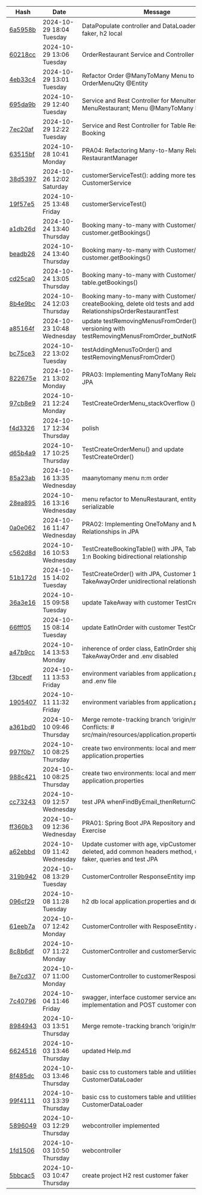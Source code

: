 | Hash | Date | Message | Project |
|-------------|------|---------|-----------------|
| [6a5958b](https://github.com/AlbertProfe/restaurantManager/commit/6a5958b74c16a495ac4452b0320756b8a3598e4e) | 2024-10-29 18:04 Tuesday | DataPopulate controller and DataLoader utility java faker, h2 local  | [<>](https://github.com/AlbertProfe/restaurantManager/tree/6a5958b74c16a495ac4452b0320756b8a3598e4e) |
| [60218cc](https://github.com/AlbertProfe/restaurantManager/commit/60218cc8bcda00f609b80330cb56e8032d263d25) | 2024-10-29 13:06 Tuesday | OrderRestaurant Service and Controller  | [<>](https://github.com/AlbertProfe/restaurantManager/tree/60218cc8bcda00f609b80330cb56e8032d263d25) |
| [4eb33c4](https://github.com/AlbertProfe/restaurantManager/commit/4eb33c4d8581e599d2c3156935e516f436bf3bb0) | 2024-10-29 13:01 Tuesday | Refactor Order @ManyToMany Menu to OrderMenuQty @Entity  | [<>](https://github.com/AlbertProfe/restaurantManager/tree/4eb33c4d8581e599d2c3156935e516f436bf3bb0) |
| [695da9b](https://github.com/AlbertProfe/restaurantManager/commit/695da9bc1529d73ee225284c2e3faf20a3047b40) | 2024-10-29 12:40 Tuesday | Service and Rest Controller for MenuItem and MenuRestaurant; Menu @ManyToMany MenuItem  | [<>](https://github.com/AlbertProfe/restaurantManager/tree/695da9bc1529d73ee225284c2e3faf20a3047b40) |
| [7ec20af](https://github.com/AlbertProfe/restaurantManager/commit/7ec20af14eba109b0878b52f288104b1e4a44e9e) | 2024-10-29 12:22 Tuesday | Service and Rest Controller for Table Restaurant and Booking  | [<>](https://github.com/AlbertProfe/restaurantManager/tree/7ec20af14eba109b0878b52f288104b1e4a44e9e) |
| [63515bf](https://github.com/AlbertProfe/restaurantManager/commit/63515bf40324c505a220be743d948d5d4105659c) | 2024-10-28 10:41 Monday | PRA04: Refactoring Many-to-Many Relationship in RestaurantManager  | [<>](https://github.com/AlbertProfe/restaurantManager/tree/63515bf40324c505a220be743d948d5d4105659c) |
| [38d5397](https://github.com/AlbertProfe/restaurantManager/commit/38d539757f74f049f44b85078b8005a45f9bf71d) | 2024-10-26 12:02 Saturday | customerServiceTest(): adding more tests for CustomerService  | [<>](https://github.com/AlbertProfe/restaurantManager/tree/38d539757f74f049f44b85078b8005a45f9bf71d) |
| [19f57e5](https://github.com/AlbertProfe/restaurantManager/commit/19f57e55ca7f77c6b38dec2cc079ec7057c5673f) | 2024-10-25 13:48 Friday | customerServiceTest()  | [<>](https://github.com/AlbertProfe/restaurantManager/tree/19f57e55ca7f77c6b38dec2cc079ec7057c5673f) |
| [a1db26d](https://github.com/AlbertProfe/restaurantManager/commit/a1db26df4a6b0fc740cd284b3d2c8280074214c4) | 2024-10-24 13:40 Thursday | Booking many-to-many with Customer/Table: customer.getBookings()  | [<>](https://github.com/AlbertProfe/restaurantManager/tree/a1db26df4a6b0fc740cd284b3d2c8280074214c4) |
| [beadb26](https://github.com/AlbertProfe/restaurantManager/commit/beadb26da0da5cba9460ae6de4526f9e4fa4e7d2) | 2024-10-24 13:40 Thursday | Booking many-to-many with Customer/Table: customer.getBookings()  | [<>](https://github.com/AlbertProfe/restaurantManager/tree/beadb26da0da5cba9460ae6de4526f9e4fa4e7d2) |
| [cd25ca0](https://github.com/AlbertProfe/restaurantManager/commit/cd25ca00067fb6427bf5692a8f9d8969dc31f57d) | 2024-10-24 13:05 Thursday | Booking many-to-many with Customer/Table: table.getBookings()  | [<>](https://github.com/AlbertProfe/restaurantManager/tree/cd25ca00067fb6427bf5692a8f9d8969dc31f57d) |
| [8b4e9bc](https://github.com/AlbertProfe/restaurantManager/commit/8b4e9bc87fd189f20d0d7230b7b405de86a25c2b) | 2024-10-24 12:03 Thursday | Booking many-to-many with Customer/Table & test createBooking, delete old tests and add new tests to RelationshipsOrderRestaurantTest  | [<>](https://github.com/AlbertProfe/restaurantManager/tree/8b4e9bc87fd189f20d0d7230b7b405de86a25c2b) |
| [a85164f](https://github.com/AlbertProfe/restaurantManager/commit/a85164f009b9cc3b027dcf5c69b54bb5f1d52eda) | 2024-10-23 10:48 Wednesday | update testRemovingMenusFromOrder() and versioning with testRemovingMenusFromOrder_butNotRelationship()  | [<>](https://github.com/AlbertProfe/restaurantManager/tree/a85164f009b9cc3b027dcf5c69b54bb5f1d52eda) |
| [bc75ce3](https://github.com/AlbertProfe/restaurantManager/commit/bc75ce39d75158ee0e30f287e3d5b030fb8d9591) | 2024-10-22 13:02 Tuesday | testAddingMenusToOrder() and testRemovingMenusFromOrder()  | [<>](https://github.com/AlbertProfe/restaurantManager/tree/bc75ce39d75158ee0e30f287e3d5b030fb8d9591) |
| [822675e](https://github.com/AlbertProfe/restaurantManager/commit/822675ec42dead425b350714c6df2574cc7a77ed) | 2024-10-21 13:02 Monday | PRA03: Implementing ManyToMany Relationships in JPA  | [<>](https://github.com/AlbertProfe/restaurantManager/tree/822675ec42dead425b350714c6df2574cc7a77ed) |
| [97cb8e9](https://github.com/AlbertProfe/restaurantManager/commit/97cb8e9c61b7dfb43ff5b58bf90db4cc16cc97df) | 2024-10-21 12:24 Monday | TestCreateOrderMenu_stackOverflow ()  | [<>](https://github.com/AlbertProfe/restaurantManager/tree/97cb8e9c61b7dfb43ff5b58bf90db4cc16cc97df) |
| [f4d3326](https://github.com/AlbertProfe/restaurantManager/commit/f4d3326cb7938abed678f3831289d4be4c8c069a) | 2024-10-17 12:34 Thursday | polish  | [<>](https://github.com/AlbertProfe/restaurantManager/tree/f4d3326cb7938abed678f3831289d4be4c8c069a) |
| [d65b4a9](https://github.com/AlbertProfe/restaurantManager/commit/d65b4a959ffe9b8d489e7ad0ef322b707482bb0c) | 2024-10-17 10:25 Thursday | TestCreateOrderMenu() and update TestCreateOrder()  | [<>](https://github.com/AlbertProfe/restaurantManager/tree/d65b4a959ffe9b8d489e7ad0ef322b707482bb0c) |
| [85a23ab](https://github.com/AlbertProfe/restaurantManager/commit/85a23abcf1d3e7a4818d7e374f2cbb1f81709371) | 2024-10-16 13:35 Wednesday | maanytomany menu n:m order  | [<>](https://github.com/AlbertProfe/restaurantManager/tree/85a23abcf1d3e7a4818d7e374f2cbb1f81709371) |
| [28ea895](https://github.com/AlbertProfe/restaurantManager/commit/28ea895e45d9b499cd25014ce6103e8d7a09af67) | 2024-10-16 13:16 Wednesday | menu refactor to MenuRestaurant, entity and serializable  | [<>](https://github.com/AlbertProfe/restaurantManager/tree/28ea895e45d9b499cd25014ce6103e8d7a09af67) |
| [0a0e062](https://github.com/AlbertProfe/restaurantManager/commit/0a0e06235f1bfe7c0d3632cbba53e5eff44c7fbc) | 2024-10-16 11:47 Wednesday | PRA02: Implementing OneToMany and ManyToOne Relationships in JPA  | [<>](https://github.com/AlbertProfe/restaurantManager/tree/0a0e06235f1bfe7c0d3632cbba53e5eff44c7fbc) |
| [c562d8d](https://github.com/AlbertProfe/restaurantManager/commit/c562d8da650da2f758754312c0e1ecea2d8909af) | 2024-10-16 10:53 Wednesday | TestCreateBookingTable() with JPA, TableRestaurant 1:n Booking bidirectional relationship  | [<>](https://github.com/AlbertProfe/restaurantManager/tree/c562d8da650da2f758754312c0e1ecea2d8909af) |
| [51b172d](https://github.com/AlbertProfe/restaurantManager/commit/51b172d69b9f04196dbd52d3abdf9c50a05a3ff9) | 2024-10-15 14:02 Tuesday |  TestCreateOrder() with JPA, Customer 1:n TakeAwayOrder unidirectional relationship  | [<>](https://github.com/AlbertProfe/restaurantManager/tree/51b172d69b9f04196dbd52d3abdf9c50a05a3ff9) |
| [36a3e16](https://github.com/AlbertProfe/restaurantManager/commit/36a3e167f79311d56ac10542acfc8b0b6ac2899c) | 2024-10-15 09:58 Tuesday | update TakeAway with customer TestCreateOrder()  | [<>](https://github.com/AlbertProfe/restaurantManager/tree/36a3e167f79311d56ac10542acfc8b0b6ac2899c) |
| [66fff05](https://github.com/AlbertProfe/restaurantManager/commit/66fff050d8436205a9e6d24a149562c702bb556b) | 2024-10-15 08:14 Tuesday | update EatInOrder with customer TestCreateOrder()  | [<>](https://github.com/AlbertProfe/restaurantManager/tree/66fff050d8436205a9e6d24a149562c702bb556b) |
| [a47b9cc](https://github.com/AlbertProfe/restaurantManager/commit/a47b9cc66d68e33acb7334ed4bfb130532878e2c) | 2024-10-14 13:53 Monday | inherence of order class, EatInOrder shipOrder, TakeAwayOrder and .env disabled  | [<>](https://github.com/AlbertProfe/restaurantManager/tree/a47b9cc66d68e33acb7334ed4bfb130532878e2c) |
| [f3bcedf](https://github.com/AlbertProfe/restaurantManager/commit/f3bcedfddc13c73c36b7759f161dcab13056e220) | 2024-10-11 13:53 Friday | environment variables from application.properties and .env file  | [<>](https://github.com/AlbertProfe/restaurantManager/tree/f3bcedfddc13c73c36b7759f161dcab13056e220) |
| [1905407](https://github.com/AlbertProfe/restaurantManager/commit/190540710cc63a81a7903c8bb4cc12184bd06360) | 2024-10-11 11:32 Friday | environment variables from application.properties  | [<>](https://github.com/AlbertProfe/restaurantManager/tree/190540710cc63a81a7903c8bb4cc12184bd06360) |
| [a361bd0](https://github.com/AlbertProfe/restaurantManager/commit/a361bd0ec337c111ad7c3d03e516c68357b535ed) | 2024-10-10 09:46 Thursday | Merge remote-tracking branch 'origin/master'  # Conflicts: #	src/main/resources/application.properties  | [<>](https://github.com/AlbertProfe/restaurantManager/tree/a361bd0ec337c111ad7c3d03e516c68357b535ed) |
| [997f0b7](https://github.com/AlbertProfe/restaurantManager/commit/997f0b7acad6e70d0cb72ac0b9ea74e75aebd588) | 2024-10-10 08:25 Thursday | create two environments: local and memory by application.properties  | [<>](https://github.com/AlbertProfe/restaurantManager/tree/997f0b7acad6e70d0cb72ac0b9ea74e75aebd588) |
| [988c421](https://github.com/AlbertProfe/restaurantManager/commit/988c4218654389f717e8bb2d2d9027efe011bd84) | 2024-10-10 08:25 Thursday | create two environments: local and memory by application.properties  | [<>](https://github.com/AlbertProfe/restaurantManager/tree/988c4218654389f717e8bb2d2d9027efe011bd84) |
| [cc73243](https://github.com/AlbertProfe/restaurantManager/commit/cc732433db85f61eba561dd2cb12efd917ffada1) | 2024-10-09 12:57 Wednesday | test JPA whenFindByEmail_thenReturnCustomer()  | [<>](https://github.com/AlbertProfe/restaurantManager/tree/cc732433db85f61eba561dd2cb12efd917ffada1) |
| [ff360b3](https://github.com/AlbertProfe/restaurantManager/commit/ff360b37d67fdcdb6d763a2d87faca5f6760597d) | 2024-10-09 12:36 Wednesday | PRA01: Spring Boot JPA Repository and Entity Class Exercise  | [<>](https://github.com/AlbertProfe/restaurantManager/tree/ff360b37d67fdcdb6d763a2d87faca5f6760597d) |
| [a62ebbd](https://github.com/AlbertProfe/restaurantManager/commit/a62ebbd0fa8f823361870739a976e35cc19f743e) | 2024-10-09 11:42 Wednesday | Update customer with age, vipCustomer and deleted, add common headers method, update faker, queries and test JPA  | [<>](https://github.com/AlbertProfe/restaurantManager/tree/a62ebbd0fa8f823361870739a976e35cc19f743e) |
| [319b942](https://github.com/AlbertProfe/restaurantManager/commit/319b94239321dde826d78b7cbe00e29895065b53) | 2024-10-08 13:29 Tuesday | CustomerController ResponseEntity implemented  | [<>](https://github.com/AlbertProfe/restaurantManager/tree/319b94239321dde826d78b7cbe00e29895065b53) |
| [096cf29](https://github.com/AlbertProfe/restaurantManager/commit/096cf2963eb3e8ced84987685ac3cbf1320c1180) | 2024-10-08 11:28 Tuesday | h2 db local application.properties and ddl create  | [<>](https://github.com/AlbertProfe/restaurantManager/tree/096cf2963eb3e8ced84987685ac3cbf1320c1180) |
| [61eeb7a](https://github.com/AlbertProfe/restaurantManager/commit/61eeb7af27c94b71820d714f282d0326dc0063ee) | 2024-10-07 12:42 Monday | CustomerController with ResposeEntity and Headers  | [<>](https://github.com/AlbertProfe/restaurantManager/tree/61eeb7af27c94b71820d714f282d0326dc0063ee) |
| [8c8b6df](https://github.com/AlbertProfe/restaurantManager/commit/8c8b6df0e0d6aebf549ced7b7efab2f1c60dd7c0) | 2024-10-07 11:22 Monday | CustomerController and customerService  | [<>](https://github.com/AlbertProfe/restaurantManager/tree/8c8b6df0e0d6aebf549ced7b7efab2f1c60dd7c0) |
| [8e7cd37](https://github.com/AlbertProfe/restaurantManager/commit/8e7cd37e4e9394af12fbbedd813880a9ea470b06) | 2024-10-07 11:00 Monday | CustomerController to customerRespository  | [<>](https://github.com/AlbertProfe/restaurantManager/tree/8e7cd37e4e9394af12fbbedd813880a9ea470b06) |
| [7c40796](https://github.com/AlbertProfe/restaurantManager/commit/7c4079630a76d6e2c0479ef9c9c11f071dfe1df5) | 2024-10-04 11:46 Friday | swagger, interface customer service and service implementation and POST customer controller  | [<>](https://github.com/AlbertProfe/restaurantManager/tree/7c4079630a76d6e2c0479ef9c9c11f071dfe1df5) |
| [8984943](https://github.com/AlbertProfe/restaurantManager/commit/898494365a0bf4c96a1219b2da895b0230a86cc6) | 2024-10-03 13:51 Thursday | Merge remote-tracking branch 'origin/master'  | [<>](https://github.com/AlbertProfe/restaurantManager/tree/898494365a0bf4c96a1219b2da895b0230a86cc6) |
| [6624516](https://github.com/AlbertProfe/restaurantManager/commit/6624516b7c08acf8b229175bfcd7eabd5212a2f4) | 2024-10-03 13:46 Thursday | updated Help.md  | [<>](https://github.com/AlbertProfe/restaurantManager/tree/6624516b7c08acf8b229175bfcd7eabd5212a2f4) |
| [8f485dc](https://github.com/AlbertProfe/restaurantManager/commit/8f485dc32d3df0a607ac6cbe34d11ea96182f9ba) | 2024-10-03 13:46 Thursday | basic css to customers table and utilities with CustomerDataLoader  | [<>](https://github.com/AlbertProfe/restaurantManager/tree/8f485dc32d3df0a607ac6cbe34d11ea96182f9ba) |
| [99f4111](https://github.com/AlbertProfe/restaurantManager/commit/99f4111dc8c209bda7d558de1073f31e772413a3) | 2024-10-03 13:39 Thursday | basic css to customers table and utilities with CustomerDataLoader  | [<>](https://github.com/AlbertProfe/restaurantManager/tree/99f4111dc8c209bda7d558de1073f31e772413a3) |
| [5896049](https://github.com/AlbertProfe/restaurantManager/commit/5896049c21ab38540eff88b4ae9cf76d8d528f2d) | 2024-10-03 12:29 Thursday | webcontroller implemented  | [<>](https://github.com/AlbertProfe/restaurantManager/tree/5896049c21ab38540eff88b4ae9cf76d8d528f2d) |
| [1fd1506](https://github.com/AlbertProfe/restaurantManager/commit/1fd150662fede95b47583ed97e89ca3391c28421) | 2024-10-03 10:50 Thursday | webcontroller  | [<>](https://github.com/AlbertProfe/restaurantManager/tree/1fd150662fede95b47583ed97e89ca3391c28421) |
| [5bbcac5](https://github.com/AlbertProfe/restaurantManager/commit/5bbcac5705f755326c5c1752ecaa213483f2504c) | 2024-10-03 10:47 Thursday | create project H2 rest customer faker  | [<>](https://github.com/AlbertProfe/restaurantManager/tree/5bbcac5705f755326c5c1752ecaa213483f2504c) |
